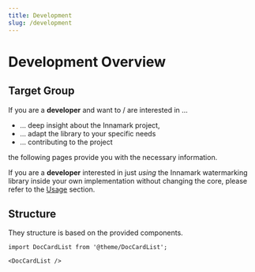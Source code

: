 ```yaml
---
title: Development
slug: /development
---
```


<!--
 Copyright (c) 2024 Fraunhofer-Gesellschaft zur Förderung der angewandten Forschung e.V.

 This work is licensed under the Fraunhofer License (on the basis of the MIT license)
 that can be found in the LICENSE file.
-->


<PatentHint components={props.components} />

# Development Overview

## Target Group
If you are a **developer** and want to / are interested in ...

- ... deep insight about the Innamark project,
- ... adapt the library to your specific needs
- ... contributing to the project

the following pages provide you with the necessary information.

If you are a **developer** interested in just *using* the Innamark watermarking library inside your
own implementation without changing the core, please refer to the [Usage](/docs/usage/) section.

## Structure
They structure is based on the provided components.

```mdx-code-block
import DocCardList from '@theme/DocCardList';

<DocCardList />
```
